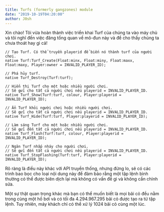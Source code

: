 ```yaml
---
title: Turfs (formerly gangzones) module
date: "2019-10-19T04:20:00"
author: J0sh
---
```


Xin chào! Tôi vừa hoàn thành việc triển khai Turf của chúng ta vào máy chủ và tôi nghĩ đến việc đăng tổng quan về mô-đun này và để cho thấy chúng ta chưa thoát hay gì cả!

```pawn
// Tạo Turf. Có thể truyền playerid để biến nó thành turf của người chơi.
native Turf:Turf_Create(Float:minx, Float:miny, Float:maxx, Float:maxy, Player:owner = INVALID_PLAYER_ID);

// Phá hủy turf.
native Turf_Destroy(Turf:turf);

// Hiển thị Turf cho một hoặc nhiều người chơi.
// Sẽ gửi cho tất cả người chơi nếu playerid = INVALID_PLAYER_ID.
native Turf_Show(Turf:turf, colour, Player:playerid = INVALID_PLAYER_ID);

// Ẩn Turf khỏi người chơi hoặc nhiều người chơi.
// Sẽ gửi cho tất cả người chơi nếu playerid = INVALID_PLAYER_ID.
native Turf_Hide(Turf:turf, Player:playerid = INVALID_PLAYER_ID);

// Làm sáng Turf cho một hoặc nhiều người chơi.
// Sẽ gửi đến tất cả người chơi nếu playerid = INVALID_PLAYER_ID.
native Turf_Flash(Turf:turf, colour, Player:playerid = INVALID_PLAYER_ID);

// Ngăn Turf nhấp nháy cho người chơi.
// Sẽ gửi đến tất cả người chơi nếu playerid = INVALID_PLAYER_ID.
native Turf_StopFlashing(Turf:turf, Player:playerid = INVALID_PLAYER_ID);
```

Rõ ràng là điều này khác với API truyền thống, nhưng đừng lo, sẽ có các trình bao bọc cho loại nội dung này để đảm bảo rằng một tập lệnh bình thường có thể được biên dịch lại mà không có vấn đề gì và không cần chỉnh sửa.

Một sự thật quan trọng khác mà bạn có thể muốn biết là mọi bãi cỏ đều nằm trong cùng một hồ bơi và có tối đa 4.294.967.295 bãi cỏ được tạo ra từ tập lệnh. Tuy nhiên, máy khách chỉ có thể xử lý 1024 bãi cỏ cùng một lúc.